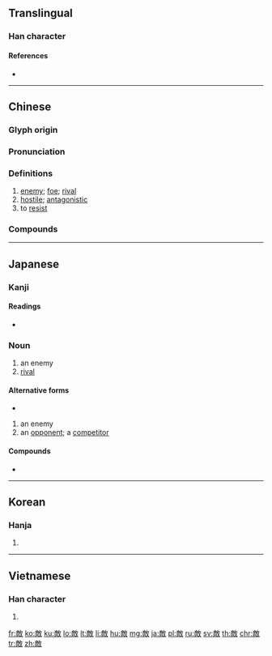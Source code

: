 {{character info/new}}
{{also|敌}}
==Translingual==

===Han character===
{{Han char|rn=66|rad=攴|as=11|sn=15|four=08240|canj=YBOK|ids=⿰啇攵}}

====References====
* {{Han ref|kx=0474.480|dkj=13354|dj=0828.290|hdz=21475.040|uh=6575|ud=25973|bh=BCC4|bd=48324}}

----

==Chinese==
{{zh-forms|s=敌}}

===Glyph origin===
{{Han etym}}

===Pronunciation===
{{zh-pron
|m=dí
|ma=y
|c=dik6
|h=pfs=
|md=
|mn=te̍k
|w=
|mc=y
|oc=y
|cat=n,a,v
}}

===Definitions===
{{zh-hanzi}}

# [[enemy]]; [[foe]]; [[rival]]
# [[hostile]]; [[antagonistic]]
# to [[resist]]

===Compounds===
{{zh-der|敵人|無敵|延敵|化敵為友|四面受敵|匹敵|力敵萬人|功力悉敵|力敵萬夫|不敵|克敵|力均勢敵|仇敵|情敵|克敵制勝|制敵機先|勢均力敵|強敵環伺|勁敵|勍敵|天下無敵|工力悉敵|對敵|夙敵|寡不敵眾|富可敵國|宿敵|如臨大敵|力敵勢均|天敵|大敵當前|外敵|因敵取資|嘗敵|假想敵|同仇敵愾|公敵|八面受敵|八方受敵|以寡敵眾|敵軍|抵敵|當敵|樹敵|死敵|智均力敵|敵後作戰|敵腦|殲敵|敵愾|破敵|敵後|敵焰|萬夫莫敵|應敵|眾寡不敵|棋敵|投敵|敵境|敵對|敵意|敵頭|政敵|萬人敵|萬人之敵|禦敵|敵酋|無可匹敵|眾少不敵|眾寡莫敵|眾寡難敵|殺敵致果|抗敵|摧堅殪敵|敵視|料敵|敵後伏擊|敵機|當世無敵|獷敵|敵愾同仇|敵手|敵陣|牛餼退敵|料敵若神|拒敵|無敵艦隊|棋逢敵手|敵眾我寡|敵國|抑威餌敵|敵情|敵蹤|料敵制勝|枕戈待敵|敵樓|敵方|所向無敵|腹背受敵|首尾受敵|赴敵|論敵|舉世無敵|舟中敵國|豔美無敵|頑敵|通敵|鄰敵|難敵|英勇無敵|隱若敵國|迎敵|驕敵|表裡受敵|輕敵|退敵|階級敵人|誘敵深入|誘敵|頭敵|臨敵賣陣}}

----

==Japanese==

===Kanji===
{{ja-kanji|grade=5|rs=攴11}}

====Readings====
* {{ja-readings|goon=[[じゃく]] (jaku)|kanon=[[てき]] (teki)|kun=[[かたき]] (kataki), [[あだ]] (ada)}}

===Noun===
{{ja-noun|かたき}}

# an enemy
# [[rival]]

====Alternative forms====
* {{l/ja|仇}}

{{ja-noun|てき}}

# an enemy
# an [[opponent]]; a [[competitor]]

====Compounds====
* {{l|ja|敵対}}

----

==Korean==

===Hanja===
{{ko-hanja|hangeul=적|eumhun=|rv=jeok|mr=chŏk|y=cek}}

# {{defn|lang=ko|sort=攴11}}

----

==Vietnamese==

===Han character===
{{vi-hantu|[[địch]]|rs=攴11}}

# {{defn|lang=vi|sort=攴11}}

[[fr:敵]]
[[ko:敵]]
[[ku:敵]]
[[lo:敵]]
[[lt:敵]]
[[li:敵]]
[[hu:敵]]
[[mg:敵]]
[[ja:敵]]
[[pl:敵]]
[[ru:敵]]
[[sv:敵]]
[[th:敵]]
[[chr:敵]]
[[tr:敵]]
[[zh:敵]]
